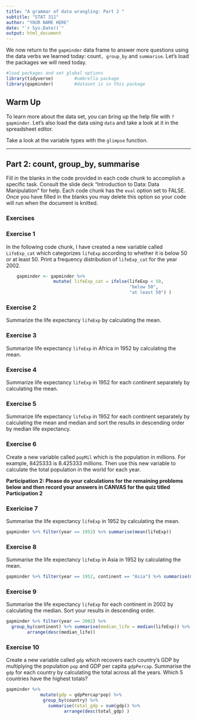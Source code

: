 ```yaml
---
title: "A grammar of data wrangling: Part 2 "
subtitle: "STAT 311"
author: "YOUR NAME HERE"
date: "`r Sys.Date()`"
output: html_document
---
```



We now return to the `gapminder` data frame to answer more questions using the data verbs we learned today: count`, group_by` and `summarise`. 
Let's load the packages we will need today. 

```r
#load packages and set global options
library(tidyverse)        #umbrella package
library(gapminder)        #dataset is in this package

```

## Warm Up

To learn more about the data set, you can bring up the help file with `?gapminder`. Let's also load the data using `data` and take a look at it in the spreadsheet editor.

Take a look at the variable types  with the `glimpse` function. 

* * * 


## Part 2: count, group_by, summarise

Fill in the blanks in the code provided in each code chunk to accomplish a specific task. Consult the slide deck "Introduction to Data: Data Manipulation" for help. Each code chunk has the `eval` option set to FALSE. Once you have filled in the blanks you may delete this option so your code will run when the document is knitted.

### Exercises


### Exercise 1

In the following code chunk, I have created a new variable called `LifeExp_cat` which categorizes `lifeExp` according to whether it is below 50 or at least 50. Print a frequency distribution of `lifeExp_cat` for the year 2002.


```r

    gapminder <- gapminder %>% 
                  mutate( lifeExp_cat = ifelse(lifeExp < 50, 
                                               "below 50", 
                                               "at least 50") )

```

### Exercise 2

Summarize the life expectancy `lifeExp` by calculating the mean.

### Exercise 3

Summarize life expectancy `lifeExp` in Africa in 1952 by calculating the mean.

### Exercise 4

Summarize life expectancy `lifeExp` in 1952 for each continent separately by calculating the mean.


### Exercise 5

Summarize life expectancy `lifeExp` in 1952 for each continent separately by calculating the mean and median and sort the results in descending order by median life expectancy. 

### Exercise 6

Create a new variable called `popMil` which is the population in millions. For example, 8425333 is 8.425333 millions.  Then use this new variable to calculate the total population in the world for each year. 


**Participation 2: Please do your calculations for the remaining problems below and then record your answers in CANVAS for the quiz titled Participation 2**



### Exericise 7

Summarise the life expectancy `lifeExp` in 1952 by calculating the mean.

```r
gapminder %>% filter(year == 1952) %>% summarise(mean(lifeExp))
```

### Exercise 8

Summarise the life expectancy `lifeExp` in Asia in 1952 by calculating the mean. 
```r
gapminder %>% filter(year == 1952, continent == "Asia") %>% summarise(mean(lifeExp))
```

### Exercise 9

Summarise the life expectancy `lifeExp` for each continent in 2002 by calculating the median. Sort your results in descending order.
```r
gapminder %>% filter(year == 2002) %>% 
  group_by(continent) %>% summarise(median_life = median(lifeExp)) %>% 
        arrange(desc(median_life))
```

### Exercise 10

Create a new variable called `gdp` which recovers each country's GDP by multiplying the population `pop` and GDP per capita `gdpPercap`. Summarise the `gdp` for each country by calculating the total across all the years. Which 5 countries have the highest totals?

```r
gapminder %>%
             mutate(gdp = gdpPercap*pop) %>%
              group_by(country) %>% 
                summarise(total_gdp = sum(gdp)) %>%
                      arrange(desc(total_gdp) )
                 
```
 

